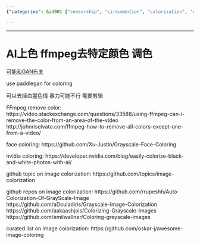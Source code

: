 ```yaml
---
{"categories": &id001 ["censorship", "circumention", "colorization", "decolorization", "hue tweaks", "NSFW", "pyjom", "video generation", "video processing"], "category": "Image Processing", "date": "2022-05-28 08:12:37", "description": "This article explores the utilization of AI techniques, specifically PaddleGAN, for colorizing images and videos. Additionally, it highlights other tools and GitHub repositories available for image colorization.", "tags": *id001, "title": "AI上色"}

---
```


------

# AI上色 ffmpeg去特定颜色 调色

[可能和GAN有关](https://aistudio.baidu.com/aistudio/projectdetail/1161285?channelType=0&channel=0)

use paddlegan for coloring

可以去掉血腥色情 暴力可能不行 需要剪辑

FFmpeg remove color:
https://video.stackexchange.com/questions/33588/using-ffmpeg-can-i-remove-the-color-from-an-area-of-the-video
http://johnriselvato.com/ffmpeg-how-to-remove-all-colors-except-one-from-a-video/

face coloring:
https://github.com/Xu-Justin/Grayscale-Face-Coloring

nvidia coloring:
https://developer.nvidia.com/blog/easily-colorize-black-and-white-photos-with-ai/

github topic on image colorization:
https://github.com/topics/image-colorization

github repos on image colorization:
https://github.com/rrupeshh/Auto-Colorization-Of-GrayScale-Image
https://github.com/aDouladiris/Grayscale-Image-Colorization
https://github.com/aakaashjois/Colorizing-Grayscale-Images
https://github.com/emilwallner/Coloring-greyscale-images

curated list on image colorization:
https://github.com/oskar-j/awesome-image-coloring

